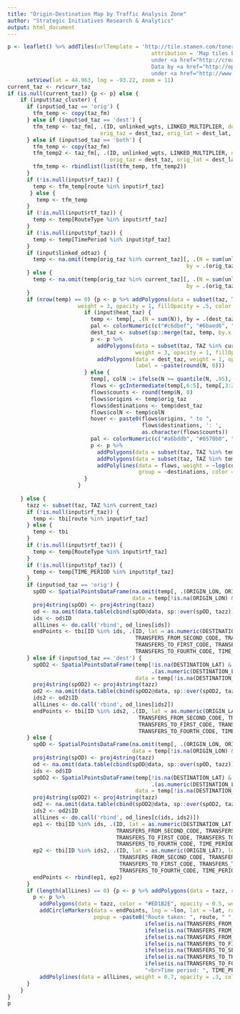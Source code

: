 ```yaml
---
title: "Origin-Destination Map by Traffic Analysis Zone"
author: "Strategic Initiatives Research & Analytics"
output: html_document
---
```


```r
p <- leaflet() %>% addTiles(urlTemplate = 'http://tile.stamen.com/toner-lite/{z}/{x}/{y}.png',
                                             attribution = 'Map tiles by <a href="http://stamen.com">Stamen Design</a>,
                                             under <a href="http://creativecommons.org/licenses/by/3.0">CC BY 3.0</a>.
                                             Data by <a href="http://openstreetmap.org">OpenStreetMap</a>,
                                             under <a href="http://www.openstreetmap.org/copyright">ODbL</a>.') %>%
      setView(lat = 44.963, lng = -93.22, zoom = 11)
current_taz <- rv$curr_taz
if (is.null(current_taz)) {p <- p} else {
    if (input$taz_cluster) {
      if (input$od_taz == 'orig') {
        tfm_temp <- copy(taz_fm)
      } else if (input$od_taz == 'dest') {
        tfm_temp <- taz_fm[, .(ID, unlinked_wgts, LINKED_MULTIPLIER, dest_taz = orig_taz, dest_lat = orig_lat, dest_lon = orig_lon, 
                             orig_taz = dest_taz, orig_lat = dest_lat, orig_lon = dest_lon, route, RouteType, TimePeriod)]
      } else if (input$od_taz == 'both') {
        tfm_temp <- copy(taz_fm)
        tfm_temp2 <- taz_fm[, .(ID, unlinked_wgts, LINKED_MULTIPLIER, dest_taz = orig_taz, dest_lat = orig_lat, dest_lon = orig_lon, 
                                orig_taz = dest_taz, orig_lat = dest_lat, orig_lon = dest_lon, route, RouteType, TimePeriod)]
        tfm_temp <- rbindlist(list(tfm_temp, tfm_temp2))
      }
      if (!is.null(input$rf_taz)) {
        temp <- tfm_temp[route %in% input$rf_taz]
       } else {
         temp <- tfm_temp
      }
      if (!is.null(input$rtf_taz)) {
        temp <- temp[RouteType %in% input$rtf_taz]
      }
      if (!is.null(input$tpf_taz)) {
        temp <- temp[TimePeriod %in% input$tpf_taz]
      }
      if (input$linked_odtaz) {
        temp <- na.omit(temp[orig_taz %in% current_taz][, .(N = sum(unlinked_wgts * LINKED_MULTIPLIER)),
                                                        by = .(orig_taz, orig_lat, orig_lon, dest_taz, dest_lat, dest_lon)][N >= input$ignoreN_taz])
      } else {
        temp <- na.omit(temp[orig_taz %in% current_taz][, .(N = sum(unlinked_wgts)),
                                                        by = .(orig_taz, orig_lat, orig_lon, dest_taz, dest_lat, dest_lon)][N >= input$ignoreN_taz])
      }
      if (nrow(temp) == 0) {p <- p %>% addPolygons(data = subset(taz, TAZ %in% current_taz), 
                      weight = 3, opacity = 1, fillOpacity = .5, color = "black")} else {
                        if (input$heat_taz) {
                          temp <- temp[, .(N = sum(N)), by = .(dest_taz)][, colN := ifelse(N >= quantile(N, .95), quantile(N, .95), N)]
                          pal <- colorNumeric(c("#c6dbef", "#6baed6", "#2171b5", "#08306b"), domain = range(temp$colN))
                          dest_taz <- subset(sp::merge(taz, temp, by.x = "TAZ", by.y = "dest_taz"), !is.na(N))
                          p <- p %>% 
                            addPolygons(data = subset(taz, TAZ %in% current_taz), 
                                        weight = 3, opacity = 1, fillOpacity = .5, color = "black") %>%
                            addPolygons(data = dest_taz, weight = 1, opacity = 1, fillOpacity = .7, color = ~pal(colN), 
                                        label = ~paste(round(N, 0)))
                        } else {
                          temp[, colN := ifelse(N >= quantile(N, .95), quantile(N, .95), N)]
                          flows <- gcIntermediate(temp[,6:5], temp[,3:2], sp = TRUE, addStartEnd = TRUE)
                          flows$counts <- round(temp$N, 0)
                          flows$origins <- temp$orig_taz
                          flows$destinations <- temp$dest_taz
                          flows$colN <- temp$colN
                          hover <- paste0(flows$origins, " to ", 
                                          flows$destinations, ': ', 
                                          as.character(flows$counts))
                          pal <- colorNumeric(c("#a6bddb", "#0570b0", "#023858"), domain = range(temp$colN))
                          p <- p %>% 
                            addPolygons(data = subset(taz, TAZ %in% temp$dest_taz), weight = 1, opacity = 1, fillOpacity = .2, color = "#008144") %>%
                            addPolygons(data = subset(taz, TAZ %in% temp$orig_taz), weight = 1, opacity = 1, fillOpacity = .2, color = "#ED1B2E") %>%
                            addPolylines(data = flows, weight = ~log(counts, 2)+1, label = hover, 
                                         group = ~destinations, color = ~pal(colN), opacity = 1)
                        }
                      }
      
    } else {
      tazz <- subset(taz, TAZ %in% current_taz)
      if (!is.null(input$rf_taz)) {
        temp <- tbi[route %in% input$rf_taz]
      } else {
        temp <- tbi
      }
      if (!is.null(input$rtf_taz)) {
        temp <- temp[RouteType %in% input$rtf_taz]
      }
      if (!is.null(input$tpf_taz)) {
        temp <- temp[TIME_PERIOD %in% input$tpf_taz]
      }
      if (input$od_taz == 'orig') {
        spOD <- SpatialPointsDataFrame(na.omit(temp[, .(ORIGIN_LON, ORIGIN_LAT)]),
                                       data = temp[!is.na(ORIGIN_LON) & !is.na(ORIGIN_LAT), .(ID)])
        proj4string(spOD) <- proj4string(tazz)
        od <- na.omit(data.table(cbind(spOD@data, sp::over(spOD, tazz))))
        ids <- od$ID
        allLines <- do.call('rbind', od_lines[ids])
        endPoints <- tbi[ID %in% ids, .(ID, lat = as.numeric(DESTINATION_LAT), lon = as.numeric(DESTINATION_LON), TRANSFERS_FROM_FIRST_CODE, 
                                        TRANSFERS_FROM_SECOND_CODE, TRANSFERS_FROM_THIRD_CODE, TRANSFERS_FROM_FOURTH_CODE, 
                                        TRANSFERS_TO_FIRST_CODE, TRANSFERS_TO_SECOND_CODE, TRANSFERS_TO_THIRD_CODE, 
                                        TRANSFERS_TO_FOURTH_CODE, TIME_PERIOD, route)]
      } else if (input$od_taz == 'dest') {
        spOD2 <- SpatialPointsDataFrame(temp[!is.na(DESTINATION_LAT) & !is.na(DESTINATION_LON),
                                             .(as.numeric(DESTINATION_LON), as.numeric(DESTINATION_LAT))], 
                                        data = temp[!is.na(DESTINATION_LAT) & !is.na(DESTINATION_LON), .(ID)])
        proj4string(spOD2) <- proj4string(tazz)
        od2 <- na.omit(data.table(cbind(spOD2@data, sp::over(spOD2, tazz))))
        ids2 <- od2$ID
        allLines <- do.call('rbind', od_lines[ids2])
        endPoints <- tbi[ID %in% ids2, .(ID, lat = as.numeric(ORIGIN_LAT), lon = as.numeric(ORIGIN_LON), TRANSFERS_FROM_FIRST_CODE, 
                                         TRANSFERS_FROM_SECOND_CODE, TRANSFERS_FROM_THIRD_CODE, TRANSFERS_FROM_FOURTH_CODE, 
                                         TRANSFERS_TO_FIRST_CODE, TRANSFERS_TO_SECOND_CODE, TRANSFERS_TO_THIRD_CODE, 
                                         TRANSFERS_TO_FOURTH_CODE, TIME_PERIOD, route)]
      } else {
        spOD <- SpatialPointsDataFrame(na.omit(temp[, .(ORIGIN_LON, ORIGIN_LAT)]),
                                       data = temp[!is.na(ORIGIN_LON) & !is.na(ORIGIN_LAT), .(ID)])
        proj4string(spOD) <- proj4string(tazz)
        od <- na.omit(data.table(cbind(spOD@data, sp::over(spOD, tazz))))
        ids <- od$ID
        spOD2 <- SpatialPointsDataFrame(temp[!is.na(DESTINATION_LAT) & !is.na(DESTINATION_LON),
                                             .(as.numeric(DESTINATION_LON), as.numeric(DESTINATION_LAT))], 
                                        data = temp[!is.na(DESTINATION_LAT) & !is.na(DESTINATION_LON), .(ID)])
        proj4string(spOD2) <- proj4string(tazz)
        od2 <- na.omit(data.table(cbind(spOD2@data, sp::over(spOD2, tazz))))
        ids2 <- od2$ID
        allLines <- do.call('rbind', od_lines[c(ids, ids2)])
        ep1 <- tbi[ID %in% ids, .(ID, lat = as.numeric(DESTINATION_LAT), lon = as.numeric(DESTINATION_LON), TRANSFERS_FROM_FIRST_CODE, 
                                  TRANSFERS_FROM_SECOND_CODE, TRANSFERS_FROM_THIRD_CODE, TRANSFERS_FROM_FOURTH_CODE, 
                                  TRANSFERS_TO_FIRST_CODE, TRANSFERS_TO_SECOND_CODE, TRANSFERS_TO_THIRD_CODE, 
                                  TRANSFERS_TO_FOURTH_CODE, TIME_PERIOD, route)]
        ep2 <- tbi[ID %in% ids2, .(ID, lat = as.numeric(ORIGIN_LAT), lon = as.numeric(ORIGIN_LON), TRANSFERS_FROM_FIRST_CODE, 
                                   TRANSFERS_FROM_SECOND_CODE, TRANSFERS_FROM_THIRD_CODE, TRANSFERS_FROM_FOURTH_CODE, 
                                   TRANSFERS_TO_FIRST_CODE, TRANSFERS_TO_SECOND_CODE, TRANSFERS_TO_THIRD_CODE, 
                                   TRANSFERS_TO_FOURTH_CODE, TIME_PERIOD, route)]
        endPoints <- rbind(ep1, ep2)
      }
      if (length(allLines) == 0) {p <- p %>% addPolygons(data = tazz, color = "#ED1B2E", opacity = 0.5, weight = 1)} else {
        p <- p %>% 
          addPolygons(data = tazz, color = "#ED1B2E", opacity = 0.5, weight = 1) %>%
          addCircleMarkers(data = endPoints, lng = ~lon, lat = ~lat, radius = 4, opacity = .7, weight = 1, color = "#0053A0", 
                           popup = ~paste0("Route taken: ", route, " ", ifelse(is.na(TRANSFERS_FROM_FIRST_CODE), "", TRANSFERS_FROM_FIRST_CODE), " ", 
                                           ifelse(is.na(TRANSFERS_FROM_SECOND_CODE), "", TRANSFERS_FROM_SECOND_CODE), " ", 
                                           ifelse(is.na(TRANSFERS_FROM_THIRD_CODE), "", TRANSFERS_FROM_THIRD_CODE), " ", 
                                           ifelse(is.na(TRANSFERS_FROM_FOURTH_CODE), "", TRANSFERS_FROM_FOURTH_CODE), " ",
                                           ifelse(is.na(TRANSFERS_TO_FIRST_CODE), "", TRANSFERS_TO_FIRST_CODE), " ", 
                                           ifelse(is.na(TRANSFERS_TO_SECOND_CODE), "", TRANSFERS_TO_SECOND_CODE), " ", 
                                           ifelse(is.na(TRANSFERS_TO_THIRD_CODE), "", TRANSFERS_TO_THIRD_CODE), " ", 
                                           ifelse(is.na(TRANSFERS_TO_FOURTH_CODE), "", TRANSFERS_TO_FOURTH_CODE),
                                           "<br>Time period: ", TIME_PERIOD)) %>%
          addPolylines(data = allLines, weight = 0.7, opacity = .3, color = "#0053A0")
      }  
    }
}
p
```